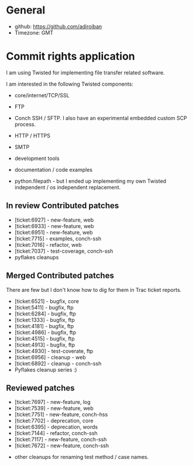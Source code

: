 = General =

* github: https://github.com/adiroiban
* Timezone: GMT



= Commit rights application =

I am using Twisted for implementing file transfer related software.

I am interested in the following Twisted components:

* core/internet/TCP/SSL

* FTP

* Conch SSH / SFTP. I also have an experimental embedded custom SCP process. 

* HTTP / HTTPS

* SMTP

* development tools

* documentation / code examples

* python.filepath - but I ended up implementing my own Twisted independent / os independent replacement.



== In review Contributed patches ==


* [ticket:6927] - new-feature, web 
* [ticket:6933] - new-feature, web
* [ticket:6951] - new-feature, web
* [ticket:7715] - examples, conch-ssh
* [ticket:7016] - refactor, web
* [ticket:7037] - test-coverage, conch-ssh
* pyflakes cleanups


== Merged Contributed patches ==

There are few but I don't know how to dig for them in Trac ticket reports.


* [ticket:6521] - bugfix, core
* [ticket:5411] - bugfix, ftp
* [ticket:6284] - bugfix, ftp
* [ticket:1333] - bugfix, ftp
* [ticket:4181] - bugfix, ftp
* [ticket:4986] - bugfix, ftp
* [ticket:4515] - bugfix, ftp
* [ticket:4913] - bugfix, ftp
* [ticket:4930] - test-coverate, ftp
* [ticket:6956] - cleanup - web
* [ticket:6892] - cleanup - conch-ssh
* Pyflakes cleanup series :)


== Reviewed patches ==

* [ticket:7697] - new-feature, log
* [ticket:7539] - new-feature, web
* [ticket:7751] - new-feature, conch-hss
* [ticket:7702] - deprecation, core
* [ticket:6395] - deprecation, words
* [ticket:7144] - refactor, conch-ssh
* [ticket:7117] - new-feature, conch-ssh
* [ticket:7672] - new-feature, conch-ssh

* other cleanups for renaming test method / case names.